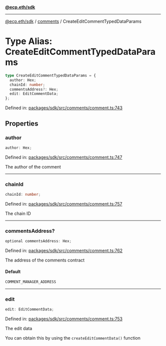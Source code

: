 [**@ecp.eth/sdk**](../../index.mdx)

***

[@ecp.eth/sdk](/sdk-reference/index.mdx) / [comments](/sdk-reference/comments/index.mdx) / CreateEditCommentTypedDataParams

# Type Alias: CreateEditCommentTypedDataParams

```ts
type CreateEditCommentTypedDataParams = {
  author: Hex;
  chainId: number;
  commentsAddress?: Hex;
  edit: EditCommentData;
};
```

Defined in: [packages/sdk/src/comments/comment.ts:743](https://github.com/ecp-eth/comments-monorepo/blob/main/packages/sdk/src/comments/comment.ts#L743)

## Properties

### author

```ts
author: Hex;
```

Defined in: [packages/sdk/src/comments/comment.ts:747](https://github.com/ecp-eth/comments-monorepo/blob/main/packages/sdk/src/comments/comment.ts#L747)

The author of the comment

***

### chainId

```ts
chainId: number;
```

Defined in: [packages/sdk/src/comments/comment.ts:757](https://github.com/ecp-eth/comments-monorepo/blob/main/packages/sdk/src/comments/comment.ts#L757)

The chain ID

***

### commentsAddress?

```ts
optional commentsAddress: Hex;
```

Defined in: [packages/sdk/src/comments/comment.ts:762](https://github.com/ecp-eth/comments-monorepo/blob/main/packages/sdk/src/comments/comment.ts#L762)

The address of the comments contract

#### Default

```ts
COMMENT_MANAGER_ADDRESS
```

***

### edit

```ts
edit: EditCommentData;
```

Defined in: [packages/sdk/src/comments/comment.ts:753](https://github.com/ecp-eth/comments-monorepo/blob/main/packages/sdk/src/comments/comment.ts#L753)

The edit data

You can obtain this by using the `createEditCommentData()` function
